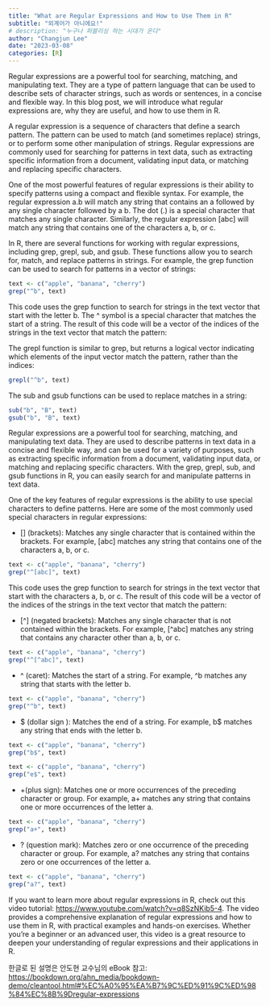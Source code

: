 ```yaml
---
title: "What are Regular Expressions and How to Use Them in R"
subtitle: "외계어가 아니에요!"
# description: "누구나 퍼블리싱 하는 시대가 온다"
author: "Changjun Lee"
date: "2023-03-08"
categories: [R]
---
```


Regular expressions are a powerful tool for searching, matching, and manipulating text. They are a type of pattern language that can be used to describe sets of character strings, such as words or sentences, in a concise and flexible way. In this blog post, we will introduce what regular expressions are, why they are useful, and how to use them in R.

A regular expression is a sequence of characters that define a search pattern. The pattern can be used to match (and sometimes replace) strings, or to perform some other manipulation of strings. Regular expressions are commonly used for searching for patterns in text data, such as extracting specific information from a document, validating input data, or matching and replacing specific characters.

One of the most powerful features of regular expressions is their ability to specify patterns using a compact and flexible syntax. For example, the regular expression a.b will match any string that contains an a followed by any single character followed by a b. The dot (.) is a special character that matches any single character. Similarly, the regular expression \[abc\] will match any string that contains one of the characters a, b, or c.

In R, there are several functions for working with regular expressions, including grep, grepl, sub, and gsub. These functions allow you to search for, match, and replace patterns in strings. For example, the grep function can be used to search for patterns in a vector of strings:

```r
text <- c("apple", "banana", "cherry")
grep("^b", text)
```

This code uses the grep function to search for strings in the text vector that start with the letter b. The \^ symbol is a special character that matches the start of a string. The result of this code will be a vector of the indices of the strings in the text vector that match the pattern:

The grepl function is similar to grep, but returns a logical vector indicating which elements of the input vector match the pattern, rather than the indices:

```r
grepl("^b", text)

```

The sub and gsub functions can be used to replace matches in a string:

```r
sub("b", "B", text)
gsub("b", "B", text)

```

Regular expressions are a powerful tool for searching, matching, and manipulating text data. They are used to describe patterns in text data in a concise and flexible way, and can be used for a variety of purposes, such as extracting specific information from a document, validating input data, or matching and replacing specific characters. With the grep, grepl, sub, and gsub functions in R, you can easily search for and manipulate patterns in text data.

One of the key features of regular expressions is the ability to use special characters to define patterns. Here are some of the most commonly used special characters in regular expressions:

-   \[\] (brackets): Matches any single character that is contained within the brackets. For example, \[abc\] matches any string that contains one of the characters a, b, or c.

```r
text <- c("apple", "banana", "cherry")
grep("^[abc]", text)
```

This code uses the grep function to search for strings in the text vector that start with the characters a, b, or c. The result of this code will be a vector of the indices of the strings in the text vector that match the pattern:

-   \[\^\] (negated brackets): Matches any single character that is not contained within the brackets. For example, \[\^abc\] matches any string that contains any character other than a, b, or c.

```r
text <- c("apple", "banana", "cherry")
grep("^[^abc]", text)


```

-   \^ (caret): Matches the start of a string. For example, \^b matches any string that starts with the letter b.

```r
text <- c("apple", "banana", "cherry")
grep("^b", text)

```

-   \$ (dollar sign ): Matches the end of a string. For example, b\$ matches any string that ends with the letter b.

```r
text <- c("apple", "banana", "cherry")
grep("b$", text)

```

```r
text <- c("apple", "banana", "cherry")
grep("e$", text)

```

-   +(plus sign): Matches one or more occurrences of the preceding character or group. For example, a+ matches any string that contains one or more occurrences of the letter a.

```r
text <- c("apple", "banana", "cherry")
grep("a+", text)

```

-   ? (question mark): Matches zero or one occurrence of the preceding character or group. For example, a? matches any string that contains zero or one occurrences of the letter a.

```r
text <- c("apple", "banana", "cherry")
grep("a?", text)
```

If you want to learn more about regular expressions in R, check out this video tutorial: <https://www.youtube.com/watch?v=q8SzNKib5-4>. The video provides a comprehensive explanation of regular expressions and how to use them in R, with practical examples and hands-on exercises. Whether you're a beginner or an advanced user, this video is a great resource to deepen your understanding of regular expressions and their applications in R.

한글로 된 설명은 안도현 교수님의 eBook 참고: <https://bookdown.org/ahn_media/bookdown-demo/cleantool.html#%EC%A0%95%EA%B7%9C%ED%91%9C%ED%98%84%EC%8B%9Dregular-expressions>
